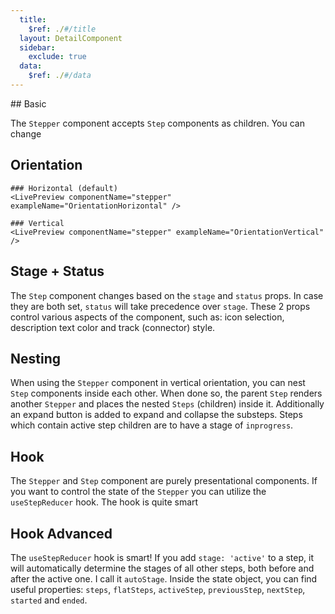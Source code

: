 ```yaml
---
  title:
    $ref: ./#/title
  layout: DetailComponent
  sidebar:
    exclude: true
  data:
    $ref: ./#/data
---
```


<LivePreviewControls>
  ## Basic

  The `Stepper` component accepts `Step` components as children.
  You can change 
  
  <LivePreview componentName="stepper" exampleName="Basic" />

  ## Orientation

    ### Horizontal (default)
    <LivePreview componentName="stepper" exampleName="OrientationHorizontal" />

    ### Vertical
    <LivePreview componentName="stepper" exampleName="OrientationVertical" />

  ## Stage + Status

  The `Step` component changes based on the `stage` and `status` props.
  In case they are both set, `status` will take precedence over `stage`.
  These 2 props control various aspects of the component, such as:
  icon selection, description text color and track (connector) style.
  
  <LivePreview componentName="stepper" exampleName="StageStatus" />

  ## Nesting

  When using the `Stepper` component in vertical orientation, you can nest `Step` components inside each other.
  When done so, the parent `Step` renders another `Stepper` and places the nested `Steps` (children) inside it.
  Additionally an expand button is added to expand and collapse the substeps.
  Steps which contain active step children are to have a stage of `inprogress`.

  <LivePreview componentName="stepper" exampleName="Nesting" />

  ## Hook

  The `Stepper` and `Step` component are purely presentational components.
  If you want to control the state of the `Stepper` you can utilize the `useStepReducer` hook.
  The hook is quite smart

  <LivePreview componentName="stepper" exampleName="Hook" />

  ## Hook Advanced
  
  The `useStepReducer` hook is smart! If you add `stage: 'active'` to a step, it will automatically
  determine the stages of all other steps, both before and after the active one.
  I call it `autoStage`. Inside the state object, you can find useful properties: 
  `steps`, `flatSteps`, `activeStep`, `previousStep`, `nextStep`, `started` and `ended`.

  <LivePreview componentName="stepper" exampleName="HookAdvanced" />

</LivePreviewControls>